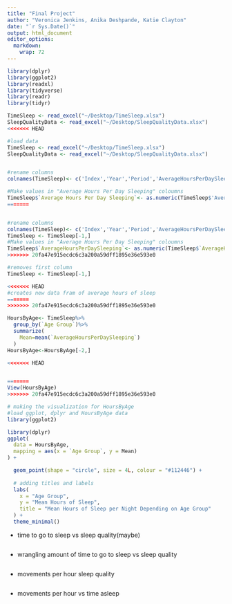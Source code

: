 ```yaml
---
title: "Final Project"
author: "Veronica Jenkins, Anika Deshpande, Katie Clayton"
date: "`r Sys.Date()`"
output: html_document
editor_options: 
  markdown: 
    wrap: 72
---
```


```r

library(dplyr)
library(ggplot2)
library(readxl)
library(tidyverse)
library(readr)
library(tidyr)

TimeSleep <- read_excel("~/Desktop/TimeSleep.xlsx")
SleepQualityData <- read_excel("~/Desktop/SleepQualityData.xlsx")
<<<<<<< HEAD
```

```r
#load data 
TimeSleep <- read_excel("~/Desktop/TimeSleep.xlsx")
SleepQualityData <- read_excel("~/Desktop/SleepQualityData.xlsx")


#rename columns 
colnames(TimeSleep)<- c('Index','Year','Period','AverageHoursPerDaySleeping','Standard Error','Type of Days','Age Group','Activity','Sex')

#Make values in "Average Hours Per Day Sleeping" coloumns 
TimeSleep$`Average Hours Per Day Sleeping`<- as.numeric(TimeSleep$'AverageHoursPerDaySleeping')
=======



```

```r
#rename columns
colnames(TimeSleep)<- c('Index','Year','Period','AverageHoursPerDaySleeping','Standard Error','Type of Days','Age Group','Activity','Sex')
TimeSleep <- TimeSleep[-1,]
#Make values in "Average Hours Per Day Sleeping" coloumns 
TimeSleep$`AverageHoursPerDaySleeping`<- as.numeric(TimeSleep$`AverageHoursPerDaySleeping`)
>>>>>>> 20fa47e915ecdc6c3a200a59dff1895e36e593e0

#removes first column 
TimeSleep <- TimeSleep[-1,]

<<<<<<< HEAD
#creates new data fram of average hours of sleep
=======
>>>>>>> 20fa47e915ecdc6c3a200a59dff1895e36e593e0
```

```r
HoursByAge<- TimeSleep%>%
  group_by(`Age Group`)%>%
  summarize(
    Mean=mean(`AverageHoursPerDaySleeping`)
  )
HoursByAge<-HoursByAge[-2,]

<<<<<<< HEAD


=======
View(HoursByAge)
>>>>>>> 20fa47e915ecdc6c3a200a59dff1895e36e593e0
```

```r
# making the visualization for HoursByAge
#load ggplot, dplyr and HoursByAge data
library(ggplot2)

library(dplyr)
ggplot(
  data = HoursByAge,
  mapping = aes(x = `Age Group`, y = Mean)
) +

  geom_point(shape = "circle", size = 4L, colour = "#112446") +
  
  # adding titles and labels
  labs(
    x = "Age Group",
    y = "Mean Hours of Sleep",
    title = "Mean Hours of Sleep per Night Depending on Age Group"
  ) +
  theme_minimal()
```

-   time to go to sleep vs sleep quality(maybe)

```r

```

-   wrangling amount of time to go to sleep vs sleep quality

```r

```

-   movements per hour sleep quality

```r

```

-   movements per hour vs time asleep

```r

```
